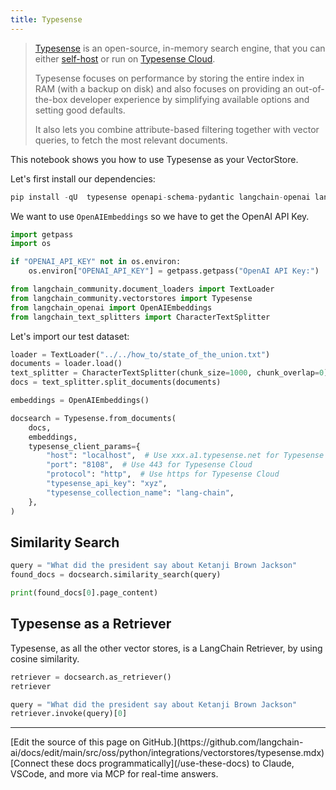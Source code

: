 ```yaml
---
title: Typesense
---
```


> [Typesense](https://typesense.org) is an open-source, in-memory search engine, that you can either [self-host](https://typesense.org/docs/guide/install-typesense#option-2-local-machine-self-hosting) or run on [Typesense Cloud](https://cloud.typesense.org/).
>
> Typesense focuses on performance by storing the entire index in RAM (with a backup on disk) and also focuses on providing an out-of-the-box developer experience by simplifying available options and setting good defaults.
>
> It also lets you combine attribute-based filtering together with vector queries, to fetch the most relevant documents.

This notebook shows you how to use Typesense as your VectorStore.

Let's first install our dependencies:

```python
pip install -qU  typesense openapi-schema-pydantic langchain-openai langchain-community tiktoken
```

We want to use `OpenAIEmbeddings` so we have to get the OpenAI API Key.

```python
import getpass
import os

if "OPENAI_API_KEY" not in os.environ:
    os.environ["OPENAI_API_KEY"] = getpass.getpass("OpenAI API Key:")
```

```python
from langchain_community.document_loaders import TextLoader
from langchain_community.vectorstores import Typesense
from langchain_openai import OpenAIEmbeddings
from langchain_text_splitters import CharacterTextSplitter
```

Let's import our test dataset:

```python
loader = TextLoader("../../how_to/state_of_the_union.txt")
documents = loader.load()
text_splitter = CharacterTextSplitter(chunk_size=1000, chunk_overlap=0)
docs = text_splitter.split_documents(documents)

embeddings = OpenAIEmbeddings()
```

```python
docsearch = Typesense.from_documents(
    docs,
    embeddings,
    typesense_client_params={
        "host": "localhost",  # Use xxx.a1.typesense.net for Typesense Cloud
        "port": "8108",  # Use 443 for Typesense Cloud
        "protocol": "http",  # Use https for Typesense Cloud
        "typesense_api_key": "xyz",
        "typesense_collection_name": "lang-chain",
    },
)
```

## Similarity Search

```python
query = "What did the president say about Ketanji Brown Jackson"
found_docs = docsearch.similarity_search(query)
```

```python
print(found_docs[0].page_content)
```

## Typesense as a Retriever

Typesense, as all the other vector stores, is a LangChain Retriever, by using cosine similarity.

```python
retriever = docsearch.as_retriever()
retriever
```

```python
query = "What did the president say about Ketanji Brown Jackson"
retriever.invoke(query)[0]
```

---

<Callout icon="pen-to-square" iconType="regular">
    [Edit the source of this page on GitHub.](https://github.com/langchain-ai/docs/edit/main/src/oss/python/integrations/vectorstores/typesense.mdx)
</Callout>
<Tip icon="terminal" iconType="regular">
    [Connect these docs programmatically](/use-these-docs) to Claude, VSCode, and more via MCP for    real-time answers.
</Tip>
